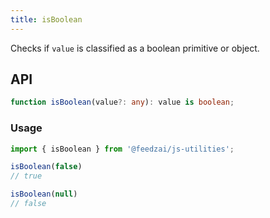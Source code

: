 ```yaml
---
title: isBoolean
---
```

Checks if `value` is classified as a boolean primitive or object.

## API

```typescript
function isBoolean(value?: any): value is boolean;
```

### Usage

```typescript
import { isBoolean } from '@feedzai/js-utilities';

isBoolean(false)
// true

isBoolean(null)
// false
```
